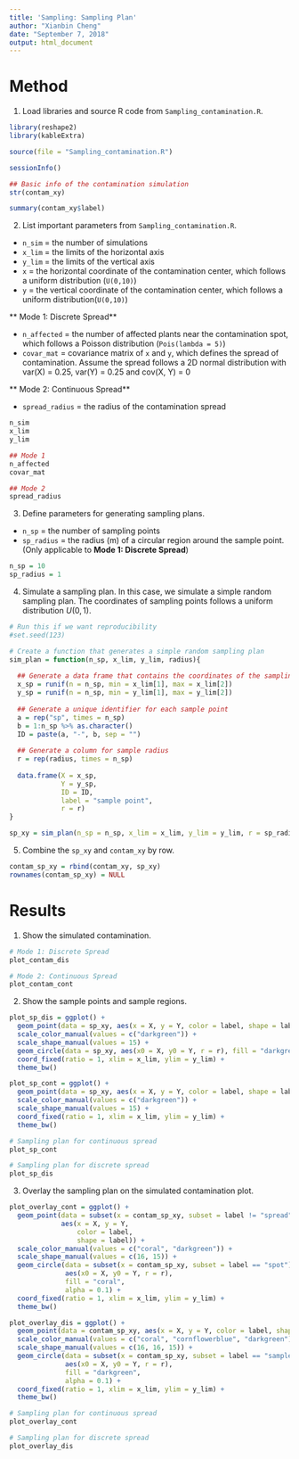 ```yaml
---
title: 'Sampling: Sampling Plan'
author: "Xianbin Cheng"
date: "September 7, 2018"
output: html_document
---
```


# Method

1. Load libraries and source R code from `Sampling_contamination.R`.

```r
library(reshape2)
library(kableExtra)
```

```r
source(file = "Sampling_contamination.R")
```

```r
sessionInfo()
```

```r
## Basic info of the contamination simulation
str(contam_xy)

summary(contam_xy$label)
```


2. List important parameters from `Sampling_contamination.R`.

* `n_sim` = the number of simulations  
* `x_lim` = the limits of the horizontal axis  
* `y_lim` = the limits of the vertical axis  
* `x` = the horizontal coordinate of the contamination center, which follows a uniform distribution (`U(0,10)`)
* `y` = the vertical coordinate of the contamination center, which follows a uniform distribution(`U(0,10)`)  

** Mode 1: Discrete Spread** 

* `n_affected` = the number of affected plants near the contamination spot, which follows a Poisson distribution (`Pois(lambda = 5)`)   
* `covar_mat` = covariance matrix of `x` and `y`, which defines the spread of contamination. Assume the spread follows a 2D normal distribution with var(X) = 0.25, var(Y) = 0.25 and cov(X, Y) = 0  

** Mode 2: Continuous Spread**

* `spread_radius` = the radius of the contamination spread

```r
n_sim
x_lim
y_lim

## Mode 1
n_affected
covar_mat

## Mode 2
spread_radius
```

3. Define parameters for generating sampling plans.

* `n_sp` = the number of sampling points
* `sp_radius` = the radius (m) of a circular region around the sample point. (Only applicable to **Mode 1: Discrete Spread**)

```r
n_sp = 10
sp_radius = 1
```

4. Simulate a sampling plan. In this case, we simulate a simple random sampling plan. The coordinates of sampling points follows a uniform distribution $U(0,1)$.

```r
# Run this if we want reproducibility
#set.seed(123)
```

```r
# Create a function that generates a simple random sampling plan
sim_plan = function(n_sp, x_lim, y_lim, radius){
  
  ## Generate a data frame that contains the coordinates of the sampling points
  x_sp = runif(n = n_sp, min = x_lim[1], max = x_lim[2])
  y_sp = runif(n = n_sp, min = y_lim[1], max = y_lim[2])
  
  ## Generate a unique identifier for each sample point
  a = rep("sp", times = n_sp)
  b = 1:n_sp %>% as.character()
  ID = paste(a, "-", b, sep = "")
  
  ## Generate a column for sample radius
  r = rep(radius, times = n_sp)
  
  data.frame(X = x_sp,
             Y = y_sp,
             ID = ID,
             label = "sample point",
             r = r)
}
```

```r
sp_xy = sim_plan(n_sp = n_sp, x_lim = x_lim, y_lim = y_lim, r = sp_radius)
```

5. Combine the `sp_xy` and `contam_xy` by row.

```r
contam_sp_xy = rbind(contam_xy, sp_xy)
rownames(contam_sp_xy) = NULL
```

# Results

1. Show the simulated contamination.

```r
# Mode 1: Discrete Spread
plot_contam_dis

# Mode 2: Continuous Spread
plot_contam_cont
```

2. Show the sample points and sample regions.

```r
plot_sp_dis = ggplot() +
  geom_point(data = sp_xy, aes(x = X, y = Y, color = label, shape = label)) +
  scale_color_manual(values = c("darkgreen")) +
  scale_shape_manual(values = 15) +
  geom_circle(data = sp_xy, aes(x0 = X, y0 = Y, r = r), fill = "darkgreen", alpha = 0.1) +
  coord_fixed(ratio = 1, xlim = x_lim, ylim = y_lim) +
  theme_bw()

plot_sp_cont = ggplot() +
  geom_point(data = sp_xy, aes(x = X, y = Y, color = label, shape = label)) +
  scale_color_manual(values = c("darkgreen")) +
  scale_shape_manual(values = 15) +
  coord_fixed(ratio = 1, xlim = x_lim, ylim = y_lim) +
  theme_bw()
```

```r
# Sampling plan for continuous spread
plot_sp_cont

# Sampling plan for discrete spread
plot_sp_dis
```


3. Overlay the sampling plan on the simulated contamination plot.

```r
plot_overlay_cont = ggplot() +
  geom_point(data = subset(x = contam_sp_xy, subset = label != "spread"), 
             aes(x = X, y = Y, 
                 color = label, 
                 shape = label)) +
  scale_color_manual(values = c("coral", "darkgreen")) +
  scale_shape_manual(values = c(16, 15)) +
  geom_circle(data = subset(x = contam_sp_xy, subset = label == "spot"),
              aes(x0 = X, y0 = Y, r = r), 
              fill = "coral", 
              alpha = 0.1) +
  coord_fixed(ratio = 1, xlim = x_lim, ylim = y_lim) +
  theme_bw()

plot_overlay_dis = ggplot() +
  geom_point(data = contam_sp_xy, aes(x = X, y = Y, color = label, shape = label)) +
  scale_color_manual(values = c("coral", "cornflowerblue", "darkgreen")) +
  scale_shape_manual(values = c(16, 16, 15)) +
  geom_circle(data = subset(x = contam_sp_xy, subset = label == "sample point"),
              aes(x0 = X, y0 = Y, r = r),
              fill = "darkgreen",
              alpha = 0.1) +
  coord_fixed(ratio = 1, xlim = x_lim, ylim = y_lim) +
  theme_bw()
```

```r
# Sampling plan for continuous spread
plot_overlay_cont

# Sampling plan for discrete spread
plot_overlay_dis
```


